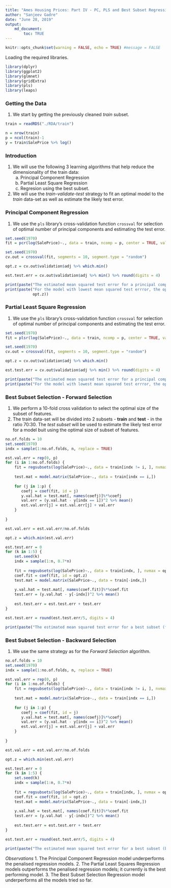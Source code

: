 ```yaml
---
title: "Ames Housing Prices: Part IV - PC, PLS and Best Subset Regression "
author: "Sanjeev Gadre"
date: "June 28, 2019"
output: 
    md_document:
        toc: TRUE
---
```


```r
knitr::opts_chunk$set(warning = FALSE, echo = TRUE) #message = FALSE
```

Loading the required libraries.

```r
library(dplyr)
library(ggplot2)
library(glmnet)
library(gridExtra)
library(pls)
library(leaps)

```

### Getting the Data

1.  We start by getting the previously cleaned *train* subset.

```r
train = readRDS("./RDA/train")

n = nrow(train)
p = ncol(train)-1
y = train$SalePrice %>% log()
```

### Introduction

1.  We will use the following 3 learning algorithms that help reduce the dimensionality of the train data:
    a.  Principal Component Regression
    b.  Partial Least Square Regression
    c.  Regresion using the best subset.
2.  We will use the *train-validate-test* strategy to fit an optimal model to the *train* data-set as well as estimate the likely test error.


### Principal Component Regression

1.  We use the `pls` library's cross-validation function `crossval` for selection of optimal number of principal components and estimating the test error.

```r
set.seed(1970)
fit = pcr(log(SalePrice)~., data = train, ncomp = p, center = TRUE, validation = "none", model = FALSE)

set.seed(1970)
cv.out = crossval(fit, segments = 10, segment.type = "random")

opt.z = cv.out$validation$adj %>% which.min()

est.test.err = cv.out$validation$adj %>% min() %>% round(digits = 4)

print(paste("The estimated mean squared test error for a principal component regression model =", est.test.err))
print(paste("For the model with lowest mean squared test errror, the optimal number principal components = ",
            opt.z))

```


### Partial Least Square Regression

1.  We use the `pls` library's cross-validation function `crossval` for selection of optimal number of principal components and estimating the test error.

```r
set.seed(1970)
fit = plsr(log(SalePrice)~., data = train, ncomp = p, center = TRUE, validation = "none", model = FALSE)

set.seed(1970)
cv.out = crossval(fit, segments = 10, segment.type = "random")

opt.z = cv.out$validation$adj %>% which.min()

est.test.err = cv.out$validation$adj %>% min() %>% round(digits = 4)

print(paste("The estimated mean squared test error for a principal component regression model =", est.test.err))
print(paste("For the model with lowest mean squared test errror, the optimal number partial least square directions = ", opt.z))

```

### Best Subset Selection - Forward Selection

1.  We perform a 10-fold cross validation to select the optimal size of the subset of features.
2.  The train data-set will be divided into 2 subsets - **train** and **test** - in the ratio 70:30. The *test subset* will be used to estimate the likely test error for a model buit using the optimal size of subset of features.

```r
no.of.folds = 10
set.seed(1970)
indx = sample(1:no.of.folds, n, replace = TRUE)

est.val.err = rep(0, p)
for (i in 1:no.of.folds) {
    fit = regsubsets(log(SalePrice)~., data = train[indx != i, ], nvmax = p, method = "forward")
    
    test.mat = model.matrix(SalePrice~., data = train[indx == i,])
    
    for (j in 1:p) {
       coefj = coef(fit, id = j)
       y.val.hat = test.mat[, names(coefj)]%*%coefj
       val.err = (y.val.hat - y[indx == i])^2 %>% mean()
       est.val.err[j] = est.val.err[j] + val.err 
    }
    
}

est.val.err = est.val.err/no.of.folds

opt.z = which.min(est.val.err)

est.test.err = 0
for (k in 1:5) {
    set.seed(k)
    indx = sample(1:n, 0.7*n)
    
    fit = regsubsets(log(SalePrice)~., data = train[indx, ], nvmax = opt.z, method = "forward")
    coef.fit = coef(fit, id = opt.z)
    test.mat = model.matrix(SalePrice~., data = train[-indx,])
    
    y.val.hat = test.mat[, names(coef.fit)]%*%coef.fit
    test.err = (y.val.hat - y[-indx])^2 %>% mean()
    
    est.test.err = est.test.err + test.err
}

est.test.err = round(est.test.err/5, digits = 4)

print(paste("The estimated mean squared test error for a best subset (forward) selection model =", est.test.err))

```

### Best Subset Selection - Backward Selection

1.  We use the same strategy as for the *Forward Selection* algorithm.

```r
no.of.folds = 10
set.seed(1970)
indx = sample(1:no.of.folds, n, replace = TRUE)

est.val.err = rep(0, p)
for (i in 1:no.of.folds) {
    fit = regsubsets(log(SalePrice)~., data = train[indx != i, ], nvmax = p, method = "backward")
    
    test.mat = model.matrix(SalePrice~., data = train[indx == i,])
    
    for (j in 1:p) {
       coefj = coef(fit, id = j)
       y.val.hat = test.mat[, names(coefj)]%*%coefj
       val.err = (y.val.hat - y[indx == i])^2 %>% mean()
       est.val.err[j] = est.val.err[j] + val.err 
    }
    
}

est.val.err = est.val.err/no.of.folds

opt.z = which.min(est.val.err)

est.test.err = 0
for (k in 1:5) {
    set.seed(k)
    indx = sample(1:n, 0.7*n)
    
    fit = regsubsets(log(SalePrice)~., data = train[indx, ], nvmax = opt.z, method = "backward")
    coef.fit = coef(fit, id = opt.z)
    test.mat = model.matrix(SalePrice~., data = train[-indx,])
    
    y.val.hat = test.mat[, names(coef.fit)]%*%coef.fit
    test.err = (y.val.hat - y[-indx])^2 %>% mean()
    
    est.test.err = est.test.err + test.err
}

est.test.err = round(est.test.err/5, digits = 4)

print(paste("The estimated mean squared test error for a best subset (backward) selection model =", est.test.err))

```

*Observations*
1.  The Principal Component Regression model underperforms the penalised regression models.
2.  The Partial Least Squares Regression models outperforms the penalised regression models; it currently is the best performing model.
3.  The Best Subset Selection Regression model underperforms all the models tried so far.


